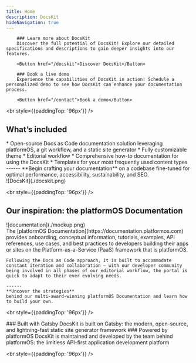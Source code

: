 ```yaml
---
title: Home
description: DocsKit
hideNavigation: true
---
```



<Hero />

<Grid>
  <Card variant="gradient" hoverable shadow bgImage={bgImage1}>

        ### Learn more about DocsKit 
        Discover the full potential of DocsKit! Explore our detailed specifications and descriptions to gain deeper insights into our features.
        
        <Button href="/docskit">Discover DocsKit</Button>
  </Card>
  <Card variant="highlighted" hoverable shadow bgImage={bgImage2}>

        ### Book a live demo
        Experience the capabilities of DocsKit in action! Schedule a personalized demo to see how DocsKit can enhance your documentation process. 

        <Button href="/contact">Book a demo</Button>
  </Card>
</Grid>
  
<br style={{paddingTop: '96px'}} />

## What’s included

<Grid>
  <div className="styled-list">
    * Open-source Docs as Code documentation solution leveraging platformOS, a git workflow, and a static site generator
    * Fully customizable theme 
    * Editorial workflow 
    * Comprehensive how-to documentation for using the DocsKit
    * Templates for your most frequently used content types 
    ------
    **Begin crafting your documentation**  
    on a codebase fine-tuned for optimal performance, accessibility, sustainability, and SEO.
  </div>
  ![DocsKit](./docskit.png)
</Grid>

<br style={{paddingTop: '96px'}} />

## Our inspiration: the platformOS Documentation

<Grid>
  <div style={{ paddingRight: '24px' }}>![documentation](./mockup.png)</div>
  <div>
    The [platformOS Documentation](https://documentation.platformos.com) provides onboarding, conceptual information, tutorials, examples, API references, use cases, and best practices to developers building their apps or sites on the Platform-as-a-Service (PaaS) framework that is platformOS. 

    Following the Docs as Code approach, it is built to accommodate constant iteration and collaboration — with our developer community being involved in all phases of our editorial workflow, the portal is quick to adapt to their ever evolving needs. 
  
    ------
    **Uncover the strategies**  
    behind our multi-award-winning platformOS Documentation and learn how to build your own. 
  
  </div>
</Grid>

<br style={{paddingTop: '96px'}} />

<Grid>
  <Card>
    ### Built with Gatsby
    DocsKit is built on Gatsby: the modern, open-source, and lightning-fast static site generator framework
  </Card>
  <Card>
    ### Powered by platformOS
    DocsKit is maintained and developed by the team behind platformOS: the limitless API-first application development platform
  </Card>
</Grid>

<br style={{paddingTop: '96px'}} />

<Awards />

